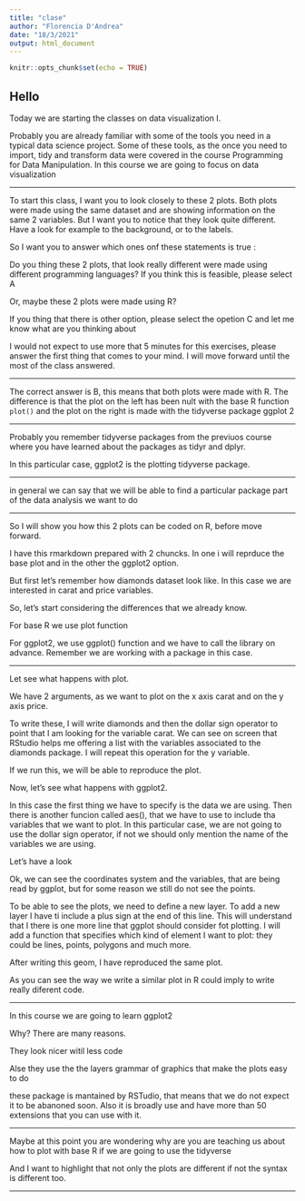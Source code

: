 ```yaml
---
title: "clase"
author: "Florencia D'Andrea"
date: "18/3/2021"
output: html_document
---
```


```r
knitr::opts_chunk$set(echo = TRUE)
```

## Hello

Today we are starting the classes on data visualization I.

Probably you are already familiar with some of the tools you need in a typical data science project.
Some of these tools, as the once you need to import, tidy and transform data were covered in the course Programming for Data Manipulation.
In this course we are going to focus on data visualization

---

To start this class, I want you to look closely to these 2 plots. Both plots were made using the same dataset and are showing information on the same 2 variables.
But I want you to notice that they look quite different. Have a look for example to the background, or to the labels.

So I want you to answer which ones onf these statements is true :

Do you thing these 2 plots, that look really different were made using different programming languages? If you think this is feasible, please select A

Or, maybe these 2 plots were made using R? 

If you thing that there is other option, please select the opetion C and let me know what are you thinking about

I would not expect to use more that 5 minutes for this exercises, please answer the first thing that comes to your mind. I will move forward until the most of the class answered.

---

The correct answer is B, this means that both plots were made with R. The difference is that the plot on the left has been nult with the base R function `plot()` and the plot on the right is made with the tidyverse package ggplot 2


---

Probably you remember tidyverse packages from the previuos course where you have learned about the packages as tidyr and dplyr.
 
In this particular case, ggplot2 is the plotting tidyverse package.

---

in general we can say that we will be able to find a particular package part of the data analysis we want to do

---

So I will show you how this 2 plots can be coded on R, before move forward.

I have this rmarkdown prepared with 2 chuncks. In one i will reprduce the base  plot and in the other the ggplot2 option.

But first let's remember how diamonds dataset look like. In this case we are interested in carat and price variables.

So, let's start considering the differences that we already know.

For base R we use plot function

For ggplot2, we use ggplot() function and we have to call the library on advance. Remember we are working with a package in this case.

---

Let see what happens with plot.

We have 2 arguments, as we want to plot on the x axis carat and on the y axis price.

To write these, I will write diamonds and then the dollar sign operator to point that I am looking for the variable carat. We can see on screen that RStudio helps me offering a list with the variables associated to the diamonds package. I will repeat this operation for the y variable.

If we run this, we will be able to reproduce the plot.


Now, let's see what happens with ggplot2.

In this case the first thing we have to specify is the data we are using. Then there is another funcion called aes(), that we have to use to include tha variables that we want to plot. In this particular case, we are not going to use the dollar sign operator, if not we should only mention the name of the variables we are using.

Let's have a look

Ok, we can see the coordinates system and the variables, that are being read by ggplot, but for some reason we still do not see the points.

To be able to see the plots, we need to define a new layer. 
To add a new layer I have ti include a plus sign at the end of this line. This will understand that I there is one more line that ggplot should consider fot plotting.
I will add a function that specifies which kind of  element I want to plot: they could be lines, points, polygons and much more.

After writing this geom, I have reproduced the same plot.

As you can see the way we write a similar plot in R could imply to write really diferent code.


---

In this course we are going to learn ggplot2


Why? There are many reasons. 

They look nicer witil less code

Alse they use the the layers grammar of graphics that make the plots easy to do

these package is mantained by RSTudio, that means that we do not expect it to be abanoned soon. Also it is broadly use and have more than 50 extensions that you can use with it.


---


Maybe at this point you are wondering why are you are teaching us about how to plot with base R if we are going to use the tidyverse

And I want to highlight that not only the plots are different if not the syntax is different too.

---




